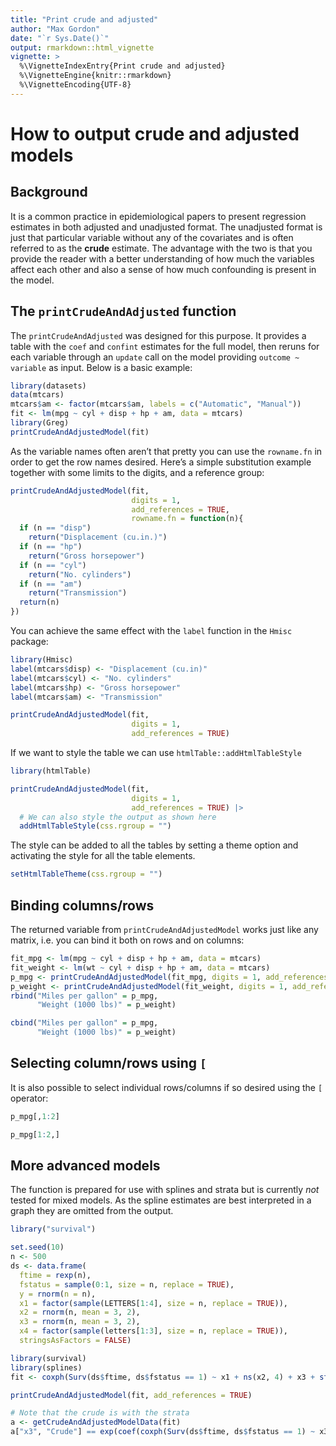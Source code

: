 ```yaml
---
title: "Print crude and adjusted"
author: "Max Gordon"
date: "`r Sys.Date()`"
output: rmarkdown::html_vignette
vignette: >
  %\VignetteIndexEntry{Print crude and adjusted}
  %\VignetteEngine{knitr::rmarkdown}
  %\VignetteEncoding{UTF-8}
---
```


# How to output crude and adjusted models

## Background

It is a common practice in epidemiological papers to present regression estimates in both adjusted and unadjusted format. The unadjusted format is just that particular variable without any of the covariates and is often referred to as the **crude** estimate. The advantage with the two is that you provide the reader with a better understanding of how much the variables affect each other and also a sense of how much confounding is present in the model.

## The `printCrudeAndAdjusted` function

The `printCrudeAndAdjusted` was designed for this purpose. It provides a table with the `coef` and `confint` estimates for the full model, then reruns for each variable through an `update` call on the model providing `outcome ~ variable` as input. Below is a basic example:

```r
library(datasets)
data(mtcars)
mtcars$am <- factor(mtcars$am, labels = c("Automatic", "Manual"))
fit <- lm(mpg ~ cyl + disp + hp + am, data = mtcars)
library(Greg)
printCrudeAndAdjustedModel(fit)
```

As the variable names often aren't that pretty you can use the `rowname.fn` in order to get the row names desired. Here's a simple substitution example together with some limits to the digits, and a reference group:

```r
printCrudeAndAdjustedModel(fit,
                           digits = 1,
                           add_references = TRUE,
                           rowname.fn = function(n){
  if (n == "disp")
    return("Displacement (cu.in.)")
  if (n == "hp")
    return("Gross horsepower")
  if (n == "cyl")
    return("No. cylinders")
  if (n == "am")
    return("Transmission")
  return(n)
})
```

You can achieve the same effect with the `label` function in the `Hmisc` package:

```r
library(Hmisc)
label(mtcars$disp) <- "Displacement (cu.in)"
label(mtcars$cyl) <- "No. cylinders"
label(mtcars$hp) <- "Gross horsepower"
label(mtcars$am) <- "Transmission"

printCrudeAndAdjustedModel(fit,
                           digits = 1,
                           add_references = TRUE)
```

If we want to style the table we can use `htmlTable::addHtmlTableStyle`

```r
library(htmlTable)

printCrudeAndAdjustedModel(fit,
                           digits = 1,
                           add_references = TRUE) |>
  # We can also style the output as shown here
  addHtmlTableStyle(css.rgroup = "")
```

The style can be added to all the tables by setting a theme option and activating the style for all the table elements.

```r
setHtmlTableTheme(css.rgroup = "")
```

## Binding columns/rows

The returned variable from `printCrudeAndAdjustedModel` works just like any matrix, i.e. you can bind it both on rows and on columns:

```r
fit_mpg <- lm(mpg ~ cyl + disp + hp + am, data = mtcars)
fit_weight <- lm(wt ~ cyl + disp + hp + am, data = mtcars)
p_mpg <- printCrudeAndAdjustedModel(fit_mpg, digits = 1, add_references = TRUE)
p_weight <- printCrudeAndAdjustedModel(fit_weight, digits = 1, add_references = TRUE)
rbind("Miles per gallon" = p_mpg,
      "Weight (1000 lbs)" = p_weight)

cbind("Miles per gallon" = p_mpg,
      "Weight (1000 lbs)" = p_weight)

```

## Selecting column/rows using `[`

It is also possible to select individual rows/columns if so desired using the `[` operator:

```r
p_mpg[,1:2]

p_mpg[1:2,]
```

## More advanced models

The function is prepared for use with splines and strata but is currently _not_ tested for mixed models. As the spline estimates are best interpreted in a graph they are omitted from the output.

```r
library("survival")

set.seed(10)
n <- 500
ds <- data.frame(
  ftime = rexp(n),
  fstatus = sample(0:1, size = n, replace = TRUE),
  y = rnorm(n = n),
  x1 = factor(sample(LETTERS[1:4], size = n, replace = TRUE)),
  x2 = rnorm(n, mean = 3, 2),
  x3 = rnorm(n, mean = 3, 2),
  x4 = factor(sample(letters[1:3], size = n, replace = TRUE)),
  stringsAsFactors = FALSE)

library(survival)
library(splines)
fit <- coxph(Surv(ds$ftime, ds$fstatus == 1) ~ x1 + ns(x2, 4) + x3 + strata(x4), data = ds)

printCrudeAndAdjustedModel(fit, add_references = TRUE)
```

```r
# Note that the crude is with the strata
a <- getCrudeAndAdjustedModelData(fit)
a["x3", "Crude"] == exp(coef(coxph(Surv(ds$ftime, ds$fstatus == 1) ~ x3 + strata(x4), data = ds)))
```
